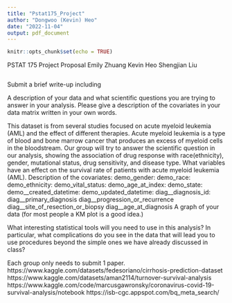 ---
title: "Pstat175_Project"
author: "Dongwoo (Kevin) Heo"
date: "2022-11-04"
output: pdf_document
---

```{r setup, include=FALSE}
knitr::opts_chunk$set(echo = TRUE)
```

PSTAT 175 Project Proposal
Emily Zhuang
Kevin Heo
Shengjian Liu
```{r}

```

Submit a brief write-up including

A description of your data and what scientific questions you are trying to answer in your analysis. Please give a description of the covariates in your data matrix written in your own words.

This dataset is from several studies focused on acute myeloid leukemia (AML) and the effect of different therapies. Acute myeloid leukemia is a type of blood and bone marrow cancer that produces an excess of myeloid cells in the bloodstream.
Our group will try to answer the scientific question in our analysis, showing the association of drug response with race(ethnicity), gender, mutational status, drug sensitivity, and disease type.
What variables have an effect on the survival rate of patients with acute myeloid leukemia (AML).
Description of the covariates:
demo_gender:
demo_race:
demo_ethnicity:
demo_vital_status:
demo_age_at_index:
demo_state:
demo__created_datetime:
demo_updated_datetime:
diag__diagnosis_id:
diag__primary_diagnosis
diag__progression_or_recurrence
diag__site_of_resection_or_biopsy
diag__age_at_diagnosis
A graph of your data (for most people a KM plot is a good idea.)
 
 
 
 
 
What interesting statistical tools will you need to use in this analysis? In particular, what complications do you see in the data that will lead you to use procedures beyond the simple ones we have already discussed in class?
 
Each group only needs to submit 1 paper.
https://www.kaggle.com/datasets/fedesoriano/cirrhosis-prediction-dataset
https://www.kaggle.com/datasets/aman2114/turnover-survival-analysis
https://www.kaggle.com/code/marcusgawronsky/coronavirus-covid-19-survival-analysis/notebook
https://isb-cgc.appspot.com/bq_meta_search/
